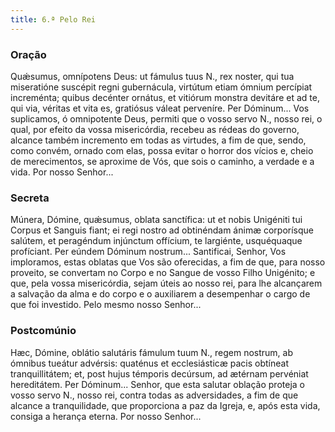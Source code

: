 ```yaml
---
title: 6.ª Pelo Rei
---
```


### Oração

<div class="side-by-side not-content">
  <span>
    Quǽsumus, omnípotens Deus: ut fámulus tuus
    <span class="text-red-500">N.</span>, rex noster, qui tua miseratióne suscépit
    regni gubernácula, virtútum etiam ómnium percípiat increménta; quibus decénter
    ornátus, et vitiórum monstra devitáre et ad te, qui via, véritas et vita es,
    gratiósus váleat perveníre. Per Dóminum...
  </span>
  <span>
    Vos suplicamos, ó omnipotente Deus, permiti que o vosso servo
    <span class="text-red-500">N.</span>, nosso rei, o qual, por efeito da vossa
    misericórdia, recebeu as rédeas do governo, alcance também incremento em todas
    as virtudes, a fim de que, sendo, como convém, ornado com elas, possa evitar
    o horror dos vícios e, cheio de merecimentos, se aproxime de Vós, que sois o
    caminho, a verdade e a vida. Por nosso Senhor...
  </span>
</div>

### Secreta

<div class="side-by-side not-content">
  <span>
    Múnera, Dómine, quǽsumus, oblata sanctífica: ut et nobis Unigéniti tui
    Corpus et Sanguis fiant; ei regi nostro ad obtinéndam ánimæ corporísque
    salútem, et peragéndum injúnctum offícium, te largiénte, usquéquaque
    profíciant. Per eúndem Dóminum nostrum...
  </span>
  <span>
    Santificai, Senhor, Vos imploramos, estas oblatas que Vos são oferecidas, a
    fim de que, para nosso proveito, se convertam no Corpo e no Sangue de vosso
    Filho Unigénito; e que, pela vossa misericórdia, sejam úteis ao nosso rei,
    para lhe alcançarem a salvação da alma e do corpo e o auxiliarem a
    desempenhar o cargo de que foi investido. Pelo mesmo nosso Senhor...
  </span>
</div>

### Postcomúnio

<div class="side-by-side not-content">
  <span>
    Hæc, Dómine, oblátio salutáris fámulum tuum
    <span class="text-red-500">N.</span>, regem nostrum, ab ómnibus tueátur advérsis:
    quaténus et ecclesiásticæ pacis obtíneat tranquillitátem; et, post hujus témporis
    decúrsum, ad ætérnam pervéniat hereditátem. Per Dóminum...
  </span>
  <span>
    Senhor, que esta salutar oblação proteja o vosso servo
    <span class="text-red-500">N.</span>, nosso rei, contra todas as adversidades,
    a fim de que alcance a tranquilidade, que proporciona a paz da Igreja, e, após
    esta vida, consiga a herança eterna. Por nosso Senhor...
  </span>
</div>
